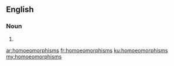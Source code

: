 ==English==

===Noun===
{{head|en}}

# {{plural of|homoeomorphism}}

[[ar:homoeomorphisms]]
[[fr:homoeomorphisms]]
[[ku:homoeomorphisms]]
[[my:homoeomorphisms]]